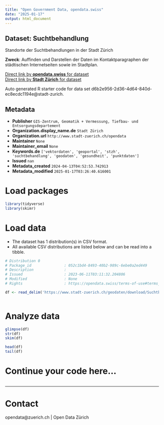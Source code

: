 ```yaml
---
title: "Open Government Data, opendata.swiss"
date: "2025-01-17"
output: html_document
---
```


## Dataset: Suchtbehandlung

Standorte der Suchtbehandlungen in der Stadt Zürich

**Zweck**: Auffinden und Darstellen der Daten im Kontaktparagraphen der städtischen Internetseiten sowie im Stadtplan.

[Direct link by **opendata.swiss** for dataset](https://opendata.swiss/de/dataset/suchtbehandlung1)<br>
[Direct link by **Stadt Zürich** for dataset](https://data.stadt-zuerich.ch/dataset/geo_suchtbehandlung)

Auto generated R starter code for data set d6b2e956-2d36-4d64-840d-ec8ecdc1194e@stadt-zurich.

## Metadata

- **Publisher** `GIS-Zentrum, Geomatik + Vermessung, Tiefbau- und Entsorgungsdepartement`
- **Organization.display_name.de** `Stadt Zürich`
- **Organization.url** `http://www.stadt-zuerich.ch/opendata`
- **Maintainer** `None`
- **Maintainer_email** `None`
- **Keywords.de** `['vektordaten', 'geoportal', 'stzh', 'suchtbehandlung', 'geodaten', 'gesundheit', 'punktdaten']`
- **Issued** `nan`
- **Metadata_created** `2024-04-13T04:52:53.742913`
- **Metadata_modified** `2025-01-17T03:26:40.616001`


# Load packages

```r

library(tidyverse)
library(skimr)

```

# Load data

-   The dataset has 1 distribution(s) in CSV format.
-   All available CSV distributions are listed below and can be read into a tibble.

```r

# Distribution 0
# Package_id               : 052c1bd4-8493-40b2-989c-6ebe0a2ed449
# Description              : 
# Issued                   : 2023-06-11T03:11:32.204806
# Modified                 : None
# Rights                   : https://opendata.swiss/terms-of-use#terms_open

df <- read_delim('https://www.stadt-zuerich.ch/geodaten/download/Suchtbehandlung?format=10008')



```

# Analyze data

```r

glimpse(df)
str(df)
skim(df)

head(df)
tail(df)

```

# Continue your code here...

```r

```

------------------------------------------------------------------------

# Contact

opendata@zuerich.ch | Open Data Zürich
